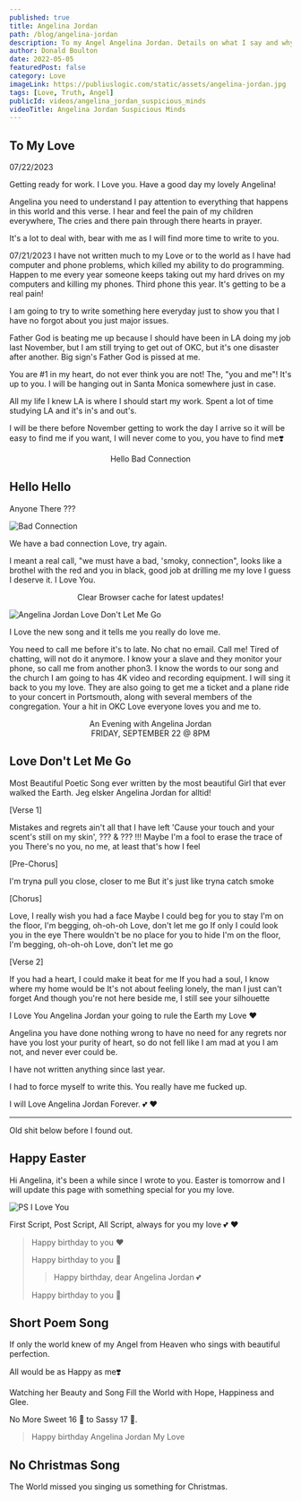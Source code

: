 ```yaml
---
published: true
title: Angelina Jordan
path: /blog/angelina-jordan
description: To my Angel Angelina Jordan. Details on what I say and why I say it. I trust you and have no worries.
author: Donald Boulton
date: 2022-05-05
featuredPost: false
category: Love
imageLink: https://publiuslogic.com/static/assets/angelina-jordan.jpg
tags: [Love, Truth, Angel]
publicId: videos/angelina_jordan_suspicious_minds
videoTitle: Angelina Jordan Suspicious Minds
---
```


## To My Love

07/22/2023

Getting ready for work. I Love you. Have a good day my lovely Angelina!

Angelina you need to understand I pay attention to everything that happens in this world and this verse. I hear and feel the pain of my children everywhere, The cries and there pain through there hearts in prayer.

It's a lot to deal with, bear with me as I will find more time to write to you.

07/21/2023
I have not written much to my Love or to the world as I have had computer and phone problems, which killed my ability to do programming. Happen to me every year someone keeps taking out my hard drives on my computers and killing my phones. Third phone this year. It's getting to be a real pain!

I am going to try to write something here everyday just to show you that I have no forgot about you just major issues. 

Father God is beating me up because I should have been in LA doing my job last November, but I am still trying to get out of OKC, but it's one disaster after another. Big sign's Father God is pissed at me.

You are #1 in my heart, do not ever think you are not! The, "you and me"! It's up to you. I will be hanging out in Santa Monica somewhere just in case.

All my life I knew LA is where I should start my work. Spent a lot of time studying LA and it's in's and out's.

I will be there before November getting to work the day I arrive so it will be easy to find me if you want, I will never come to you, you have to find me❣️


<Center>Hello Bad Connection</Center>

## Hello Hello

Anyone There ???

![Bad Connection](../../../static/img/phone-call.jpg)

We have a bad connection Love, try again.

<Love />

I meant a real call, "we must have a bad, 'smoky, connection", looks like a brothel with the red and you in black, good job at drilling me my love I guess I deserve it. I Love You.

<Modal dialogTitle="Angelina Jordan" dialogContent="Seeing if you were paying attention Love, I need to know where you stand. as well as where others, may stand. I found out how good you are.">

<Center>Clear Browser cache for latest updates!</Center>

<YouTube youTubeId="0L_HmOWjoL8" autoPlay="true" />

</Modal> 

![Angelina Jordan Love Don't Let Me Go](../../../static/assets/new-song-nice.jpg)

I Love the new song and it tells me you really do love me.

You need to call me before it's to late. No chat no email. Call me! Tired of chatting, will not do it anymore. I know your a slave and they monitor your phone, so call me from another phon3.
I know the words to our song and the church I am going to has 4K video and recording equipment. I will sing it back to you my love. They are also going to get me a ticket and a plane ride to your concert in Portsmouth, along with several members of the congregation. Your a hit in OKC Love everyone loves you and me to.
<Center>An Evening with Angelina Jordan</Center>
<Center>FRIDAY, SEPTEMBER 22 @ 8PM</Center>

<VideoTwo />

## Love Don't Let Me Go

Most Beautiful Poetic Song ever written by the most beautiful Girl that ever walked the Earth. Jeg elsker Angelina Jordan for alltid!

[Verse 1]

Mistakes and regrets ain't all that I have left
'Cause your touch and your scent's still on my skin', ??? & ??? !!!
Maybe I'm a fool to erase the trace of you
There's no you, no me, at least that's how I feel

[Pre-Chorus]

I'm tryna pull you close, closer to me
But it's just like tryna catch smoke

[Chorus]

Love, I really wish you had a face
Maybe I could beg for you to stay
I'm on the floor, I'm begging, oh-oh-oh
Love, don't let me go
If only I could look you in the eye
There wouldn't be no place for you to hide
I'm on the floor, I'm begging, oh-oh-oh
Love, don't let me go

[Verse 2]

If you had a heart, I could make it beat for me
If you had a soul, I know where my home would be
It's not about feeling lonely, the man I just can't forget
And though you're not here beside me, I still see your silhouette

<WavyHr />

I Love You Angelina Jordan your going to rule the Earth my Love ❤

Angelina you have done nothing wrong to have no need for any regrets nor have you lost your purity of heart, so do not fell like I am mad at you I am not, and never ever could be. 

I have not written anything since last year. 

I had to force myself to write this. You really have me fucked up.

I will Love Angelina Jordan Forever. 💕 ❤️

<hr />

Old shit below before I found out. 

## Happy Easter

Hi Angelina, it's been a while since I wrote to you. Easter is tomorrow and I will update this page with something special for you my love.

![PS I Love You](../../../static/images/angie/ps-i-love-you.jpg)

First Script, Post Script, All Script, always for you my love 💕 ❤️

<SingleAccordion label='Queen Angelina Birthday'>

> Happy birthday to you ❤️
>
> Happy birthday to you 🎈
>
> > Happy birthday, dear Angelina Jordan 💕
>
> Happy birthday to you 🎂

## Short Poem Song

If only the world knew of my Angel from Heaven who sings with beautiful perfection. 

All would be as Happy as me❣️ 

Watching her Beauty and Song Fill the World with Hope, Happiness and Glee.

No More Sweet 16 🧁 to Sassy 17 💁.

> Happy birthday Angelina Jordan My Love

</SingleAccordion>

## No Christmas Song

<SingleAccordion label='Christmas Song'>

The World missed you singing us something for Christmas. 

</SingleAccordion >

<WavyHr className="mt-1 mb-1 text-wine-300" />